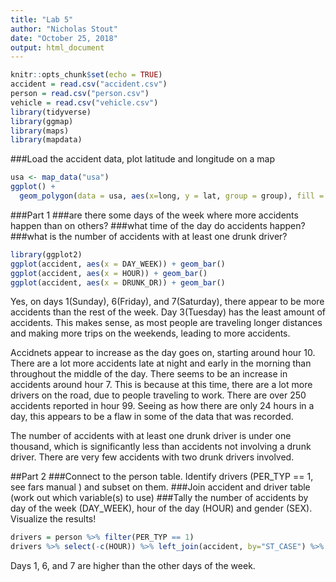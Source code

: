 ```yaml
---
title: "Lab 5"
author: "Nicholas Stout"
date: "October 25, 2018"
output: html_document
---
```


```r
knitr::opts_chunk$set(echo = TRUE)
accident = read.csv("accident.csv")
person = read.csv("person.csv")
vehicle = read.csv("vehicle.csv")
library(tidyverse)
library(ggmap)
library(maps)
library(mapdata)
```

###Load the accident data, plot latitude and longitude on a map

```r
usa <- map_data("usa")
ggplot() + 
  geom_polygon(data = usa, aes(x=long, y = lat, group = group), fill = NA, color = "red")+ geom_point(data=accident, aes(x=LONGITUD, y=LATITUDE)) + xlim(-175,-30)+ylim(19,70)
```

###Part 1
###are there some days of the week where more accidents happen than on others?
###what time of the day do accidents happen?
###what is the number of accidents with at least one drunk driver?

```r
library(ggplot2)
ggplot(accident, aes(x = DAY_WEEK)) + geom_bar()
ggplot(accident, aes(x = HOUR)) + geom_bar()
ggplot(accident, aes(x = DRUNK_DR)) + geom_bar()
```
Yes, on days 1(Sunday), 6(Friday), and 7(Saturday), there appear to be more accidents than the rest of the week. Day 3(Tuesday) has the least amount of accidents. This makes sense, as most people are traveling longer distances and making more trips on the weekends, leading to more accidents.

Accidnets appear to increase as the day goes on, starting around hour 10. There are a lot more accidents late at night and early in the morning than throughout the middle of the day. There seems to be an increase in accidents around hour 7. This is because at this time, there are a lot more drivers on the road, due to people traveling to work. There are over 250 accidents reported in hour 99. Seeing as how there are only 24 hours in a day, this appears to be a flaw in some of the data that was recorded.

The number of accidents with at least one drunk driver is under one thousand, which is significantly less than accidents not involving a drunk driver. There are very few accidents with two drunk drivers involved.


##Part 2
###Connect to the person table. Identify drivers (PER_TYP == 1, see fars manual ) and subset on them.
###Join accident and driver table (work out which variable(s) to use)
###Tally the number of accidents by day of the week (DAY_WEEK), hour of the day (HOUR) and gender (SEX). Visualize the results!
```r
drivers = person %>% filter(PER_TYP == 1)
drivers %>% select(-c(HOUR)) %>% left_join(accident, by="ST_CASE") %>% group_by(DAY_WEEK) %>% summarise(count = n()) %>% ggplot(aes(x=DAY_WEEK)) + geom_bar()

```

Days 1, 6, and 7 are higher than the other days of the week.
